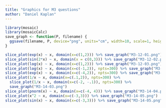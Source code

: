 ```yaml
---
title: "Graphics for M3 questions"
author: "Daniel Kaplan"
---
```


```r
library(mosaic)
library(mosaicCalc)
save_graph <- function(P, filename) {
  ggsave(filename, P, device="png", units="cm", width=10, scale=1, height=6, dpi="screen")
}

```

```r
slice_plot(exp(x) ~ x, domain(x=c(1,2))) %>% save_graph("M3-12-01.png")
slice_plot(sin(2*x) ~ x, domain(x = c(0,3))) %>% save_graph("M3-12-02.png")
slice_plot(log(x) ~ x, domain(x=c(1,2))) %>% save_graph("M3-12-03.png")
slice_plot(log(x) ~ x, domain(x=c(-1,2)), npts=300) %>% save_graph("M3-14-01.png")
slice_plot(exp(x) ~ x, domain(x=c(-4,2)), npts=300) %>% save_graph("M3-14-02.png")
slice_plot(1/x ~ x, domain(x=c(.1,2)), npts=300) %>% 
  slice_plot(1/x ~ x, domain(x=c(-2, -.1)), npts=300) %>%
  save_graph("M3-14-03.png")
slice_plot(pnorm(x) ~ x, domain(x=c(-4, 4))) %>% save_graph("M3-14-04.png")
slice_plot(x^2 ~ x, domain(x=c(-3,3))) %>% save_graph("M3-14-05.png")
slice_plot(sin(x) ~ x, domain(x=c(-3,3))) %>% save_graph("M3-14-05.png")
```
